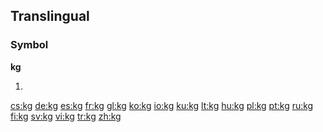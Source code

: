 {{see|KG|.kg}}
==Translingual==
===Symbol===
'''kg'''
# {{SI-unit|kilo|gram|[[mass]]}}

[[cs:kg]]
[[de:kg]]
[[es:kg]]
[[fr:kg]]
[[gl:kg]]
[[ko:kg]]
[[io:kg]]
[[ku:kg]]
[[lt:kg]]
[[hu:kg]]
[[pl:kg]]
[[pt:kg]]
[[ru:kg]]
[[fi:kg]]
[[sv:kg]]
[[vi:kg]]
[[tr:kg]]
[[zh:kg]]